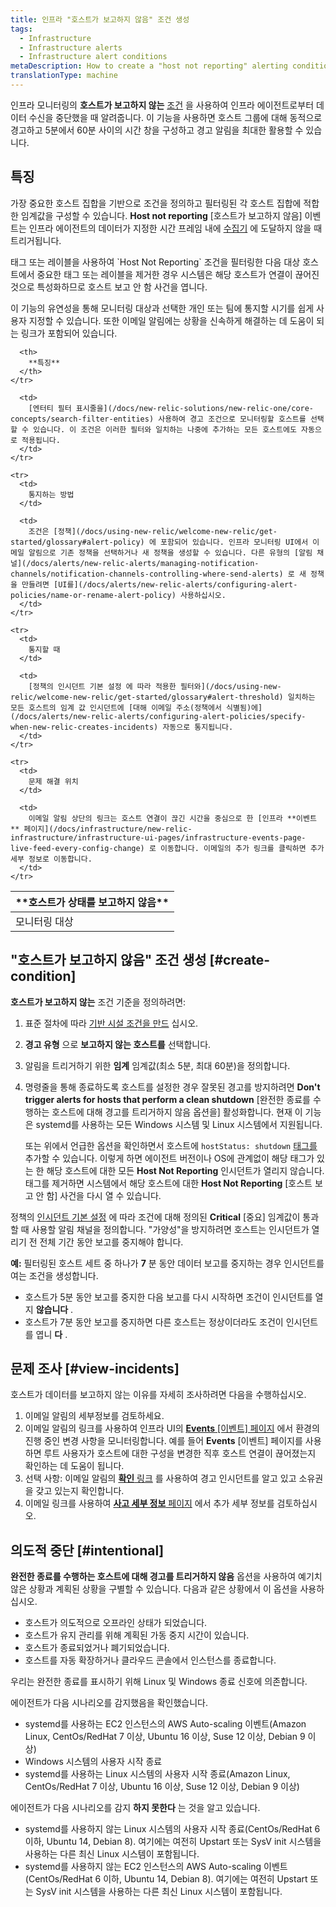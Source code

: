 ```yaml
---
title: 인프라 "호스트가 보고하지 않음" 조건 생성
tags:
  - Infrastructure
  - Infrastructure alerts
  - Infrastructure alert conditions
metaDescription: How to create a "host not reporting" alerting condition for infrastructure monitoring.
translationType: machine
---
```


인프라 모니터링의 **호스트가 보고하지 않는** [조건](/docs/infrastructure/new-relic-infrastructure/configuration/infrastructure-alerts-add-edit-or-view-host-alert-information) 을 사용하여 인프라 에이전트로부터 데이터 수신을 중단했을 때 알려줍니다. 이 기능을 사용하면 호스트 그룹에 대해 동적으로 경고하고 5분에서 60분 사이의 시간 창을 구성하고 경고 알림을 최대한 활용할 수 있습니다.

## 특징

가장 중요한 호스트 집합을 기반으로 조건을 정의하고 필터링된 각 호스트 집합에 적합한 임계값을 구성할 수 있습니다. **Host not reporting** \[호스트가 보고하지 않음] 이벤트는 인프라 에이전트의 데이터가 지정한 시간 프레임 내에 [수집기](/docs/accounts-partnerships/education/getting-started-new-relic/glossary#collector) 에 도달하지 않을 때 트리거됩니다.

<Callout variant="caution">
  태그 또는 레이블을 사용하여 `Host Not Reporting` 조건을 필터링한 다음 대상 호스트에서 중요한 태그 또는 레이블을 제거한 경우 시스템은 해당 호스트가 연결이 끊어진 것으로 특성화하므로 호스트 보고 안 함 사건을 엽니다.
</Callout>

이 기능의 유연성을 통해 모니터링 대상과 선택한 개인 또는 팀에 통지할 시기를 쉽게 사용자 지정할 수 있습니다. 또한 이메일 알림에는 상황을 신속하게 해결하는 데 도움이 되는 링크가 포함되어 있습니다.

<table>
  <thead>
    <tr>
      <th style={{ width: "200px" }}>
        **호스트가 상태를 보고하지 않음**
      </th>

      <th>
        **특징**
      </th>
    </tr>
  </thead>

  <tbody>
    <tr>
      <td>
        모니터링 대상
      </td>

      <td>
        [엔터티 필터 표시줄을](/docs/new-relic-solutions/new-relic-one/core-concepts/search-filter-entities) 사용하여 경고 조건으로 모니터링할 호스트를 선택할 수 있습니다. 이 조건은 이러한 필터와 일치하는 나중에 추가하는 모든 호스트에도 자동으로 적용됩니다.
      </td>
    </tr>

    <tr>
      <td>
        통지하는 방법
      </td>

      <td>
        조건은 [정책](/docs/using-new-relic/welcome-new-relic/get-started/glossary#alert-policy) 에 포함되어 있습니다. 인프라 모니터링 UI에서 이메일 알림으로 기존 정책을 선택하거나 새 정책을 생성할 수 있습니다. 다른 유형의 [알림 채널](/docs/alerts/new-relic-alerts/managing-notification-channels/notification-channels-controlling-where-send-alerts) 로 새 정책을 만들려면 [UI를](/docs/alerts/new-relic-alerts/configuring-alert-policies/name-or-rename-alert-policy) 사용하십시오.
      </td>
    </tr>

    <tr>
      <td>
        통지할 때
      </td>

      <td>
        [정책의 인시던트 기본 설정 에 따라 적용한 필터와](/docs/using-new-relic/welcome-new-relic/get-started/glossary#alert-threshold) 일치하는 모든 호스트의 임계 값 인시던트에 [대해 이메일 주소(정책에서 식별됨)에](/docs/alerts/new-relic-alerts/configuring-alert-policies/specify-when-new-relic-creates-incidents) 자동으로 통지됩니다.
      </td>
    </tr>

    <tr>
      <td>
        문제 해결 위치
      </td>

      <td>
        이메일 알림 상단의 링크는 호스트 연결이 끊긴 시간을 중심으로 한 [인프라 **이벤트** 페이지](/docs/infrastructure/new-relic-infrastructure/infrastructure-ui-pages/infrastructure-events-page-live-feed-every-config-change) 로 이동합니다. 이메일의 추가 링크를 클릭하면 추가 세부 정보로 이동합니다.
      </td>
    </tr>
  </tbody>
</table>

## "호스트가 보고하지 않음" 조건 생성 [#create-condition]

**호스트가 보고하지 않는** 조건 기준을 정의하려면:

1. 표준 절차에 따라 [기반 시설 조건을 만드](/docs/infrastructure/new-relic-infrastructure/configuration/infrastructure-alerts-add-edit-or-view-host-alert-information) 십시오.

2. **경고 유형** 으로 **보고하지 않는 호스트를** 선택합니다.

3. 알림을 트리거하기 위한 **임계** 임계값(최소 5분, 최대 60분)을 정의합니다.

4. 명령줄을 통해 종료하도록 호스트를 설정한 경우 잘못된 경고를 방지하려면 **Don't trigger alerts for hosts that perform a clean shutdown** \[완전한 종료를 수행하는 호스트에 대해 경고를 트리거하지 않음 옵션을] 활성화합니다. 현재 이 기능은 systemd를 사용하는 모든 Windows 시스템 및 Linux 시스템에서 지원됩니다.

   <Callout variant="tip">또는 위에서 언급한 옵션을 확인하면서 호스트에 `hostStatus: shutdown` [태그를](/docs/new-relic-one/use-new-relic-one/core-concepts/use-tags-help-organize-find-your-data/) 추가할 수 있습니다. 이렇게 하면 에이전트 버전이나 OS에 관계없이 해당 태그가 있는 한 해당 호스트에 대한 모든 **Host Not Reporting** 인시던트가 열리지 않습니다. 태그를 제거하면 시스템에서 해당 호스트에 대한 **Host Not Reporting** \[호스트 보고 안 함] 사건을 다시 열 수 있습니다.</Callout>

정책의 [인시던트 기본 설정](/docs/alerts/new-relic-alerts/configuring-alert-policies/specify-when-new-relic-creates-incidents) 에 따라 조건에 대해 정의된 **Critical** \[중요] 임계값이 통과할 때 사용할 알림 채널을 정의합니다. "가양성"을 방지하려면 호스트는 인시던트가 열리기 전 전체 기간 동안 보고를 중지해야 합니다.

**예:** 필터링된 호스트 세트 중 하나가 **7** 분 동안 데이터 보고를 중지하는 경우 인시던트를 여는 조건을 생성합니다.

* 호스트가 5분 동안 보고를 중지한 다음 보고를 다시 시작하면 조건이 인시던트를 열지 **않습니다** .
* 호스트가 7분 동안 보고를 중지하면 다른 호스트는 정상이더라도 조건이 인시던트를 엽니 **다** .

## 문제 조사 [#view-incidents]

호스트가 데이터를 보고하지 않는 이유를 자세히 조사하려면 다음을 수행하십시오.

1. 이메일 알림의 세부정보를 검토하세요.
2. 이메일 알림의 링크를 사용하여 인프라 UI의 [**Events** \[이벤트\] 페이지](/docs/infrastructure/new-relic-infrastructure/infrastructure-ui-pages/infrastructure-events-page-live-feed-every-config-change) 에서 환경의 진행 중인 변경 사항을 모니터링합니다. 예를 들어 **Events** \[이벤트] 페이지를 사용하면 루트 사용자가 호스트에 대한 구성을 변경한 직후 호스트 연결이 끊어졌는지 확인하는 데 도움이 됩니다.
3. 선택 사항: 이메일 알림의 [**확인** 링크](/docs/alerts/new-relic-alerts/reviewing-alert-incidents/acknowledge-alert-incidents) 를 사용하여 경고 인시던트를 알고 있고 소유권을 갖고 있는지 확인합니다.
4. 이메일 링크를 사용하여 [**사고 세부 정보** 페이지](/docs/alerts/new-relic-alerts/reviewing-alert-incidents/view-incident-violation-details) 에서 추가 세부 정보를 검토하십시오.

## 의도적 중단 [#intentional]

**완전한 종료를 수행하는 호스트에 대해 경고를 트리거하지 않음** 옵션을 사용하여 예기치 않은 상황과 계획된 상황을 구별할 수 있습니다. 다음과 같은 상황에서 이 옵션을 사용하십시오.

* 호스트가 의도적으로 오프라인 상태가 되었습니다.
* 호스트가 유지 관리를 위해 계획된 가동 중지 시간이 있습니다.
* 호스트가 종료되었거나 폐기되었습니다.
* 호스트를 자동 확장하거나 클라우드 콘솔에서 인스턴스를 종료합니다.

우리는 완전한 종료를 표시하기 위해 Linux 및 Windows 종료 신호에 의존합니다.

에이전트가 다음 시나리오를 감지했음을 확인했습니다.

* systemd를 사용하는 EC2 인스턴스의 AWS Auto-scaling 이벤트(Amazon Linux, CentOs/RedHat 7 이상, Ubuntu 16 이상, Suse 12 이상, Debian 9 이상)
* Windows 시스템의 사용자 시작 종료
* systemd를 사용하는 Linux 시스템의 사용자 시작 종료(Amazon Linux, CentOs/RedHat 7 이상, Ubuntu 16 이상, Suse 12 이상, Debian 9 이상)

에이전트가 다음 시나리오를 감지 **하지 못한다** 는 것을 알고 있습니다.

* systemd를 사용하지 않는 Linux 시스템의 사용자 시작 종료(CentOs/RedHat 6 이하, Ubuntu 14, Debian 8). 여기에는 여전히 Upstart 또는 SysV init 시스템을 사용하는 다른 최신 Linux 시스템이 포함됩니다.
* systemd를 사용하지 않는 EC2 인스턴스의 AWS Auto-scaling 이벤트(CentOs/RedHat 6 이하, Ubuntu 14, Debian 8). 여기에는 여전히 Upstart 또는 SysV init 시스템을 사용하는 다른 최신 Linux 시스템이 포함됩니다.